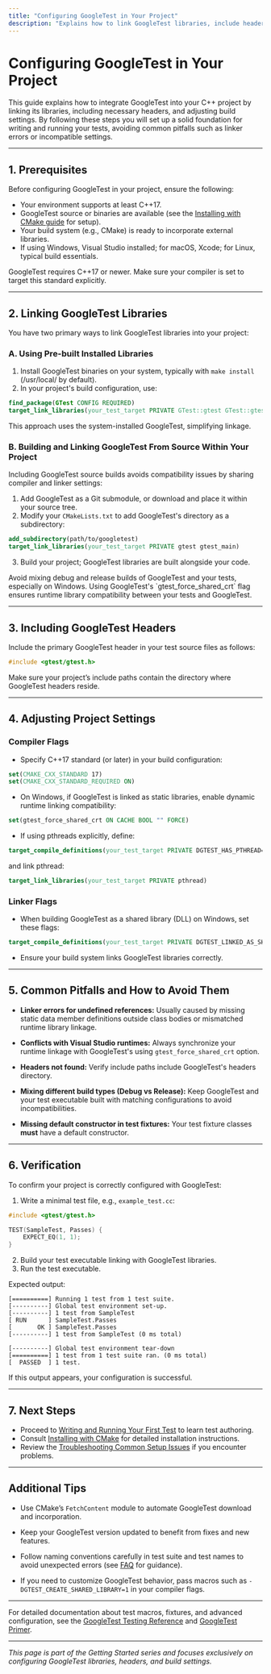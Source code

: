 ```yaml
---
title: "Configuring GoogleTest in Your Project"
description: "Explains how to link GoogleTest libraries, include headers, and adjust project settings to enable testing. Helps users avoid common linking and configuration errors."
---
```


# Configuring GoogleTest in Your Project

This guide explains how to integrate GoogleTest into your C++ project by linking its libraries, including necessary headers, and adjusting build settings. By following these steps you will set up a solid foundation for writing and running your tests, avoiding common pitfalls such as linker errors or incompatible settings.

---

## 1. Prerequisites

Before configuring GoogleTest in your project, ensure the following:

- Your environment supports at least C++17.
- GoogleTest source or binaries are available (see the [Installing with CMake guide](/getting-started/prerequisites-installation/install-via-cmake) for setup).
- Your build system (e.g., CMake) is ready to incorporate external libraries.
- If using Windows, Visual Studio installed; for macOS, Xcode; for Linux, typical build essentials.

<Note>
GoogleTest requires C++17 or newer. Make sure your compiler is set to target this standard explicitly.
</Note>

---

## 2. Linking GoogleTest Libraries

You have two primary ways to link GoogleTest libraries into your project:

### A. Using Pre-built Installed Libraries

1. Install GoogleTest binaries on your system, typically with `make install` (/usr/local/ by default).
2. In your project's build configuration, use:

```cmake
find_package(GTest CONFIG REQUIRED)
target_link_libraries(your_test_target PRIVATE GTest::gtest GTest::gtest_main)
```

This approach uses the system-installed GoogleTest, simplifying linkage.

### B. Building and Linking GoogleTest From Source Within Your Project

Including GoogleTest source builds avoids compatibility issues by sharing compiler and linker settings:

1. Add GoogleTest as a Git submodule, or download and place it within your source tree.
2. Modify your `CMakeLists.txt` to add GoogleTest's directory as a subdirectory:

```cmake
add_subdirectory(path/to/googletest)
target_link_libraries(your_test_target PRIVATE gtest gtest_main)
```

3. Build your project; GoogleTest libraries are built alongside your code.

<Warning>
Avoid mixing debug and release builds of GoogleTest and your tests, especially on Windows. Using GoogleTest's `gtest_force_shared_crt` flag ensures runtime library compatibility between your tests and GoogleTest.
</Warning>

---

## 3. Including GoogleTest Headers

Include the primary GoogleTest header in your test source files as follows:

```cpp
#include <gtest/gtest.h>
```

Make sure your project’s include paths contain the directory where GoogleTest headers reside.

---

## 4. Adjusting Project Settings

### Compiler Flags

- Specify C++17 standard (or later) in your build configuration:

```cmake
set(CMAKE_CXX_STANDARD 17)
set(CMAKE_CXX_STANDARD_REQUIRED ON)
```

- On Windows, if GoogleTest is linked as static libraries, enable dynamic runtime linking compatibility:

```cmake
set(gtest_force_shared_crt ON CACHE BOOL "" FORCE)
```

- If using pthreads explicitly, define:

```cmake
target_compile_definitions(your_test_target PRIVATE DGTEST_HAS_PTHREAD=1)
```

and link pthread:

```cmake
target_link_libraries(your_test_target PRIVATE pthread)
```

### Linker Flags

- When building GoogleTest as a shared library (DLL) on Windows, set these flags:

```cmake
target_compile_definitions(your_test_target PRIVATE DGTEST_LINKED_AS_SHARED_LIBRARY=1)
```

- Ensure your build system links GoogleTest libraries correctly.

---

## 5. Common Pitfalls and How to Avoid Them

- **Linker errors for undefined references:** Usually caused by missing static data member definitions outside class bodies or mismatched runtime library linkage.

- **Conflicts with Visual Studio runtimes:** Always synchronize your runtime linkage with GoogleTest's using `gtest_force_shared_crt` option.

- **Headers not found:** Verify include paths include GoogleTest's headers directory.

- **Mixing different build types (Debug vs Release):** Keep GoogleTest and your test executable built with matching configurations to avoid incompatibilities.

- **Missing default constructor in test fixtures:** Your test fixture classes **must** have a default constructor.

---

## 6. Verification

To confirm your project is correctly configured with GoogleTest:

1. Write a minimal test file, e.g., `example_test.cc`:

```cpp
#include <gtest/gtest.h>

TEST(SampleTest, Passes) {
    EXPECT_EQ(1, 1);
}
```

2. Build your test executable linking with GoogleTest libraries.
3. Run the test executable.

Expected output:

```none
[==========] Running 1 test from 1 test suite.
[----------] Global test environment set-up.
[----------] 1 test from SampleTest
[ RUN      ] SampleTest.Passes
[       OK ] SampleTest.Passes
[----------] 1 test from SampleTest (0 ms total)

[----------] Global test environment tear-down
[==========] 1 test from 1 test suite ran. (0 ms total)
[  PASSED  ] 1 test.
```

If this output appears, your configuration is successful.

---

## 7. Next Steps

- Proceed to [Writing and Running Your First Test](/getting-started/initial-configuration/first-test-case) to learn test authoring.
- Consult [Installing with CMake](/getting-started/prerequisites-installation/install-via-cmake) for detailed installation instructions.
- Review the [Troubleshooting Common Setup Issues](/getting-started/troubleshooting/common-errors) if you encounter problems.

---

## Additional Tips

- Use CMake’s `FetchContent` module to automate GoogleTest download and incorporation.

- Keep your GoogleTest version updated to benefit from fixes and new features.

- Follow naming conventions carefully in test suite and test names to avoid unexpected errors (see [FAQ](../../faq.md) for guidance).

- If you need to customize GoogleTest behavior, pass macros such as `-DGTEST_CREATE_SHARED_LIBRARY=1` in your compiler flags.

---

For detailed documentation about test macros, fixtures, and advanced configuration, see the [GoogleTest Testing Reference](../../docs/reference/testing.md) and [GoogleTest Primer](../../docs/primer.md).


---

*This page is part of the Getting Started series and focuses exclusively on configuring GoogleTest libraries, headers, and build settings.*

